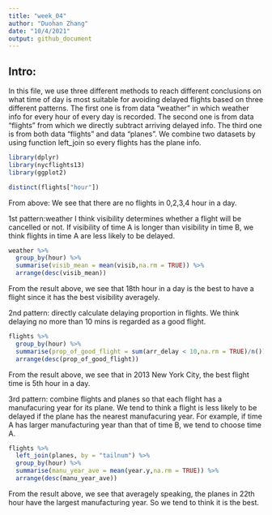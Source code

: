 ```yaml
---
title: "week_04"
author: "Duohan Zhang"
date: "10/4/2021"
output: github_document
---
```



## Intro:
In this file, we use three different methods to reach different conclusions on what time of day is most suitable for avoiding delayed flights based on three different patterns. The first one is from data "weather" in which weather info for every hour of every day is recorded. The second one is from data "flights" from which we directly subtract arriving delayed info. The third one is from both data "flights" and data "planes". We combine two datasets by using function left_join so every flights has the plane info.

```r
library(dplyr)
library(nycflights13)
library(ggplot2)
```

```r
distinct(flights["hour"])
```

From above: We see that there are no flights in 0,2,3,4 hour in a day.

1st pattern:weather
I think visibility determines whether a flight will be cancelled or not. If visibility of time A
is longer than visibility in time B, we think flights in time A are less likely to be delayed. 

```r
weather %>%
  group_by(hour) %>%
  summarise(visib_mean = mean(visib,na.rm = TRUE)) %>%
  arrange(desc(visib_mean))
```

From the result above, we see that 18th hour in a day is the best to have a flight since it has the best visibility averagely.


2nd pattern:
directly calculate delaying proportion in flights. We think delaying no more than 10 mins is regarded as a good flight.

```r
flights %>%
  group_by(hour) %>%
  summarise(prop_of_good_flight = sum(arr_delay < 10,na.rm = TRUE)/n()) %>%
  arrange(desc(prop_of_good_flight))
```

From the result above, we see that in 2013 New York City, the best flight time is 5th hour in a day.


3rd pattern:
combine flights and planes so that each flight has a manufacuring year for its plane. We tend to think a flight is less likely to be delayed if the plane has the nearest manufacuring year. For example, if time A has larger manufacturing year than that of time B, we tend to choose time A.

```r
flights %>%
  left_join(planes, by = "tailnum") %>%
  group_by(hour) %>%
  summarise(manu_year_ave = mean(year.y,na.rm = TRUE)) %>%
  arrange(desc(manu_year_ave))
```

From the result above, we see that averagely speaking, the planes in 22th hour have the largest manufacturing year. So we tend to think it is the best.